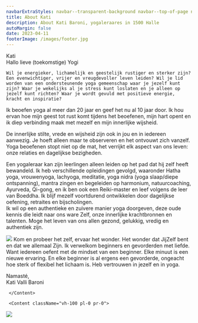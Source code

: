 ```yaml
---
navbarExtraStyles: navbar--transparent-background navbar--top-of-page navbar--dark
title: About Kati
description: About Kati Baroni, yogaleraares in 1500 Halle
autoMargin: false
date: 2023-04-11
footerImage: /images/footer.jpg
---
```

<Section>  
  <ContentWithBackground src="/images/kati/kati1.jpg" className="vh-100 w-100">

  <SectionFooter className="text--light text--emphasized">
      Kati
    </SectionFooter>
  </ContentWithBackground>
  
</Section>

<Section className="section--auto-margin pb-5" >  
  <Content className="vh-100 w-50">
    Hallo lieve (toekomstige) Yogi
    
    Wil je energieker, lichamelijk en geestelijk rustiger en sterker zijn? Een evenwichtiger, vrijer en vreugdevoller leven leiden? Wil je lid worden van een ondersteunende yoga gemeenschap waar je jezelf kunt zijn? Waar je wekelijks al je stress kunt loslaten en je alleen op jezelf kunt richten? Waar je wordt gevuld met positieve energie, kracht en inspiratie?

Ik beoefen yoga al meer dan 20 jaar en geef het nu al 10 jaar door. Ik hou ervan hoe mijn geest tot rust komt tijdens het beoefenen, mijn hart opent en ik diep verbinding maak met mezelf en mijn innerlijke wijsheid.

De innerlijke stilte, vrede en wijsheid zijn ook in jou en in iedereen aanwezig. Je hoeft alleen maar te observeren en het ontvouwt zich vanzelf. Yoga beoefenen stopt niet op de mat, het verrijkt elk aspect van ons leven: onze relaties en dagelijkse bezigheden. 

Een yogaleraar kan zijn leerlingen alleen leiden op het pad dat hij zelf heeft bewandeld. Ik heb verschillende opleidingen gevolgd, waaronder Hatha yoga, vrouwenyoga, lachyoga, meditatie, yoga nidra (yoga slaap/diepe ontspanning), mantra zingen en begeleiden op harmonium, natuurcoaching, Ayurveda, Qi-gong, en ik ben ook een Reiki-master en leef volgens de leer van Boeddha. Ik blijf mezelf voortdurend ontwikkelen door dagelijkse oefening, retraites en bijscholingen.  
Ik wil op een authentieke en zuivere manier yoga doorgeven, deze oude kennis die leidt naar ons ware Zelf, onze innerlijke krachtbronnen en talenten. Moge het leven van ons allen gezond, gelukkig, vredig en authentiek zijn.



  </Content>
  
  <Content className="vh-100 pl-0 pr-0">
  <Image src="/images/kati/kati2.jpg"/>
  </Content>
  
  

  <Content className="vh-100">
  Kom en probeer het zelf, ervaar het wonder. Het wonder dat JijZelf bent en dat we allemaal Zijn. Ik verwelkom beginners en gevorderden met liefde. Want iedereen oefent met de mindset van een beginner. Elke minuut is een nieuwe ervaring. En elke beginner is al ergens een gevorderde, ongeacht hoe sterk of flexibel het lichaam is. Heb vertrouwen in jezelf en in yoga. 

Namasté,  
Kati Valli Baroni

     </Content>

     <Content className="vh-100 pl-0 pr-0">
  <Image src="/images/kati/kati3.jpg" />
  </Content>
  
</Section>


